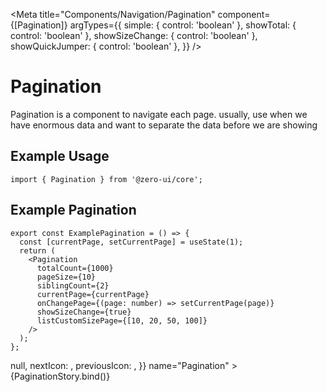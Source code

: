 
<Meta
  title="Components/Navigation/Pagination"
  component={[Pagination]}
  argTypes={{
    simple: { control: 'boolean' },
    showTotal: { control: 'boolean' },
    showSizeChange: { control: 'boolean' },
    showQuickJumper: { control: 'boolean' },
  }}
/>


# Pagination

Pagination is a component to navigate each page. usually, use when we have enormous data and want to separate the data before we are showing

## Example Usage

```tsx
import { Pagination } from '@zero-ui/core';
```

## Example Pagination

```tsx
export const ExamplePagination = () => {
  const [currentPage, setCurrentPage] = useState(1);
  return (
    <Pagination
      totalCount={1000}
      pageSize={10}
      siblingCount={2}
      currentPage={currentPage}
      onChangePage={(page: number) => setCurrentPage(page)}
      showSizeChange={true}
      listCustomSizePage={[10, 20, 50, 100]}
    />
  );
};
```

<Canvas columns={2} withSource="close">
  <Story
    args={{
      currentPage: 6,
      pageSize: 10,
      siblingCount: 3,
      totalCount: 100,
      onChange: () => null,
      nextIcon: <DoubleRightOutlined />,
      previousIcon: <DoubleLeftOutlined />,
    }}
    name="Pagination"
  >
    {PaginationStory.bind()}
  </Story>
</Canvas>

<ArgsTable of={Pagination} />
